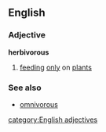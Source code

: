==English==
===Adjective===
'''herbivorous'''
#[[feeding]] [[only]] on [[plant]]s
===See also===
*[[omnivorous]]
[[category:English adjectives]]